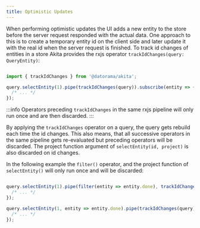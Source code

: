 ```yaml
---
title: Optimistic Updates
---
```


When performing optimistic updates the UI adds a new entity to the store before the server request responded with the actual data.
One approach to this is to create a temporary entity id on the client side and later update it with the real id when the server request is finished.
To track id changes of entities in a store Akita provides the rxjs operator `trackIdChanges(query: QueryEntity)`:

```ts

import { trackIdChanges } from '@datorama/akita';

query.selectEntity(1).pipe(trackIdChanges(query)).subscribe(entity => {
  /* ... */
});

```

:::info
Operators preceding `trackIdChanges` in the same rxjs pipeline will only run once and are then discarded.
:::

By applying the `trackIdChanges` operator on a query, the query gets rebuild each time the id changes.
This also means, that all successive operators in the same pipeline gets re-evaluated but preceding operators will be discarded.
The project function argument of `selectEntity(id, project)` is also discarded on id changes.

In the following example the `filter()` operator, and the project function of `selectEntity()` will only run once and will be discarded:

```ts

query.selectEntity(1).pipe(filter(entity => entity.done), trackIdChanges(query)).subscribe(entity => {
  /* ... */
});

query.selectEntity(1, entity => entity.done).pipe(trackIdChanges(query)).subscribe(entity => {
  /* ... */
});

```
